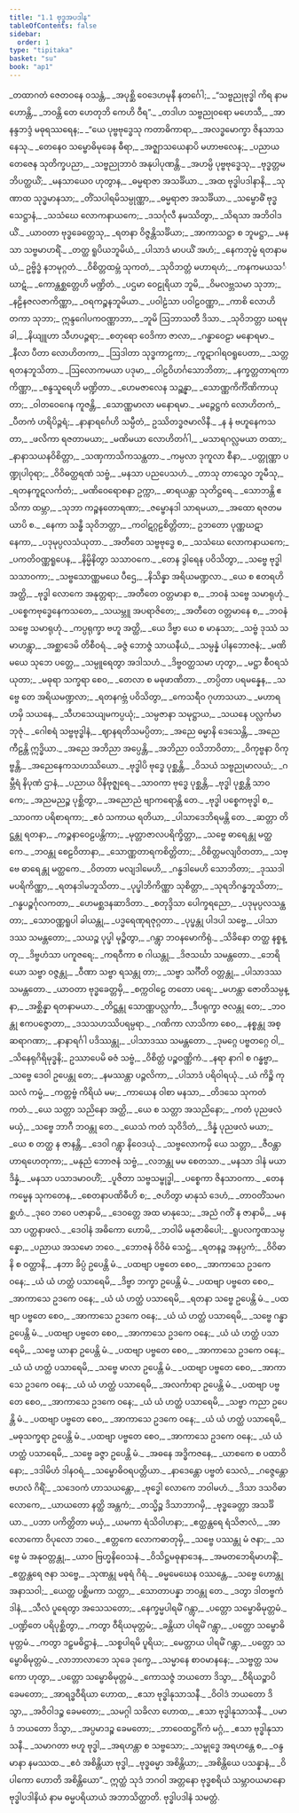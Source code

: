 ```yaml
---
title: "1.1 ဗုဒ္ဓအပဒါန"
tableOfContents: false
sidebar:
  order: 1
type: "tipitaka"
basket: "su"
book: "ap1"
---
```



<DynamicBreadcrumb />

<Division number="1" book="ap1">

<Paragraph number="2" type="verses" book="ap1">
_တထာဂတံ ဇေတဝနေ ဝသန္တံ,_  
_အပုစ္ဆိ ဝေဒေဟမုနီ နတင်္ဂေါ;_  
_“သဗ္ဗညုဗုဒ္ဓါ ကိရ နာမ ဟောန္တိ,_  
_ဘဝန္တိ တေ ဟေတုဘိ ကေဟိ ဝီရ”._  

</Paragraph>

</Division>
<Division number="2" book="ap1">

<Paragraph number="3" type="verses" book="ap1">
_တဒါဟ သဗ္ဗညုဝရော မဟေသီ,_  
_အာနန္ဒဘဒ္ဒံ မဓုရဿရေန;_  
_“ယေ ပုဗ္ဗဗုဒ္ဓေသု ကတာဓိကာရာ,_  
_အလဒ္ဓမောက္ခာ ဇိနသာသနေသု._  

</Paragraph>

</Division>
<Division number="3" book="ap1">

<Paragraph number="4" type="verses" book="ap1">
_တေနေဝ သမ္ဗောဓိမုခေန ဓီရာ,_  
_အဇ္ဈာသယေနာပိ မဟာဗလေန;_  
_ပညာယ တေဇေန သုတိက္ခပညာ,_  
_သဗ္ဗညုဘာဝံ အနုပါပုဏန္တိ._  

</Paragraph>

</Division>
<Division number="4" book="ap1">

<Paragraph number="5" type="verses" book="ap1">
_အဟမ္ပိ ပုဗ္ဗဗုဒ္ဓေသု,_  
_ဗုဒ္ဓတ္တမဘိပတ္ထယိံ;_  
_မနသာယေဝ ဟုတွာန,_  
_ဓမ္မရာဇာ အသင်္ခိယာ._  

</Paragraph>

</Division>
<Division number="5" book="ap1">

<Paragraph number="6" type="verses" book="ap1">
_အထ ဗုဒ္ဓါပဒါနာနိ,_  
_သုဏာထ သုဒ္ဓမာနသာ;_  
_တိံသပါရမိသမ္ပုဏ္ဏာ,_  
_ဓမ္မရာဇာ အသင်္ခိယာ._  

</Paragraph>

</Division>
<Division number="6" book="ap1">

<Paragraph number="7" type="verses" book="ap1">
_သမ္ဗောဓိံ ဗုဒ္ဓသေဋ္ဌာနံ,_  
_သသံဃေ လောကနာယကေ;_  
_ဒသင်္ဂုလီ နမဿိတွာ,_  
_သိရသာ အဘိဝါဒယိံ._  

</Paragraph>

</Division>
<Division number="7" book="ap1">

<Paragraph number="8" type="verses" book="ap1">
_ယာဝတာ ဗုဒ္ဓခေတ္တေသု,_  
_ရတနာ ဝိဇ္ဇန္တိသင်္ခိယာ;_  
_အာကာသဋ္ဌာ စ ဘူမဋ္ဌာ,_  
_မနသာ သဗ္ဗမာဟရိံ._  

</Paragraph>

</Division>
<Division number="8" book="ap1">

<Paragraph number="9" type="verses" book="ap1">
_တတ္ထ ရူပိယဘူမိယံ,_  
_ပါသာဒံ မာပယိံ အဟံ;_  
_နေကဘုမ္မံ ရတနာမယံ,_  
ဥဗ္ဗိဒ္ဓံ နဘမုဂ္ဂတံ._  

</Paragraph>

</Division>
<Division number="9" book="ap1">

<Paragraph number="10" type="verses" book="ap1">
_ဝိစိတ္တထမ္ဘံ သုကတံ,_  
_သုဝိဘတ္တံ မဟာရဟံ;_  
_ကနကမယသင်္ဃာဋံ,_  
_ကောန္တစ္ဆတ္တေဟိ မဏ္ဍိတံ._  

</Paragraph>

</Division>
<Division number="10" book="ap1">

<Paragraph number="11" type="verses" book="ap1">
_ပဌမာ ဝေဠုရိယာ ဘူမိ,_  
_ဝိမလဗ္ဘသမာ သုဘာ;_  
_နဠိနဇလဇာကိဏ္ဏာ,_  
_ဝရကဉ္စနဘူမိယာ._  

</Paragraph>

</Division>
<Division number="11" book="ap1">

<Paragraph number="12" type="verses" book="ap1">
_ပဝါဠံသာ ပဝါဠဝဏ္ဏာ,_  
_ကာစိ လောဟိတကာ သုဘာ;_  
ဣန္ဒဂေါပကဝဏ္ဏာဘာ,_  
_ဘူမိ ဩဘာသတီ ဒိသာ._  

</Paragraph>

</Division>
<Division number="12" book="ap1">

<Paragraph number="13" type="verses" book="ap1">
_သုဝိဘတ္တာ ဃရမုခါ,_  
_နိယျူဟာ သီဟပဉ္ဇရာ;_  
_စတုရော ဝေဒိကာ ဇာလာ,_  
_ဂန္ဓာဝေဠာ မနောရမာ._  

</Paragraph>

</Division>
<Division number="13" book="ap1">

<Paragraph number="14" type="verses" book="ap1">
_နီလာ ပီတာ လောဟိတကာ,_  
_ဩဒါတာ သုဒ္ဓကာဠကာ;_  
_ကူဋာဂါရဝရူပေတာ,_  
_သတ္တရတနဘူသိတာ._  

</Paragraph>

</Division>
<Division number="14" book="ap1">

<Paragraph number="15" type="verses" book="ap1">
_ဩလောကမယာ ပဒုမာ,_  
_ဝါဠဝိဟင်္ဂသောဘိတာ;_  
_နက္ခတ္တတာရကာကိဏ္ဏာ,_  
_စန္ဒသူရေဟိ မဏ္ဍိတာ._  

</Paragraph>

</Division>
<Division number="15" book="ap1">

<Paragraph number="16" type="verses" book="ap1">
_ဟေမဇာလေန သဉ္ဆန္နာ,_  
_သောဏ္ဏကိင်္ကိဏိကာယုတာ;_  
_ဝါတဝေဂေန ကူဇန္တိ,_  
_သောဏ္ဏမာလာ မနောရမာ._  

</Paragraph>

</Division>
<Division number="16" book="ap1">

<Paragraph number="17" type="verses" book="ap1">
_မဉ္ဇေဋ္ဌကံ လောဟိတကံ,_  
_ပီတကံ ဟရိပိဉ္ဇရံ;_  
_နာနာရင်္ဂေဟိ သမ္ပီတံ,_  
ဥဿိတဒ္ဓဇမာလိနီ._  

</Paragraph>

</Division>
<Division number="17" book="ap1">

<Paragraph number="18" type="verses" book="ap1">
_န နံ ဗဟူနေကသတာ,_  
_ဖလိကာ ရဇတာမယာ;_  
_မဏိမယာ လောဟိတင်္ဂါ,_  
_မသာရဂလ္လမယာ တထာ;_  
_နာနာသယနဝိစိတ္တာ,_  
_သဏှကာသိကသန္ထတာ._  

</Paragraph>

</Division>
<Division number="18" book="ap1">

<Paragraph number="19" type="verses" book="ap1">
_ကမ္ပလာ ဒုကူလာ စီနာ,_  
_ပတ္တုဏ္ဏာ ပဏ္ဍုပါဝုရာ;_  
_ဝိဝိဓတ္ထရဏံ သဗ္ဗံ,_  
_မနသာ ပညပေသဟံ._  

</Paragraph>

</Division>
<Division number="19" book="ap1">

<Paragraph number="20" type="verses" book="ap1">
_တာသု တာသွေဝ ဘူမီသု,_  
_ရတနကူဋလင်္ကတံ;_  
_မဏိဝေရောစနာ ဥက္ကာ,_  
_ဓာရယန္တာ သုတိဋ္ဌရေ._  

</Paragraph>

</Division>
<Division number="20" book="ap1">

<Paragraph number="21" type="verses" book="ap1">
_သောဘန္တိ ဧသိကာ ထမ္ဘာ,_  
_သုဘာ ကဉ္စနတောရဏာ;_  
_ဇမ္ဗောနဒါ သာရမယာ,_  
_အထော ရဇတမယာပိ စ._  

</Paragraph>

</Division>
<Division number="21" book="ap1">

<Paragraph number="22" type="verses" book="ap1">
_နေကာ သန္ဓီ သုဝိဘတ္တာ,_  
_ကဝါဋဂ္ဂဠစိတ္တိတာ;_  
ဥဘတော ပုဏ္ဏဃဋာနေကာ,_  
_ပဒုမုပ္ပလသံယုတာ._  

</Paragraph>

</Division>
<Division number="22" book="ap1">

<Paragraph number="23" type="verses" book="ap1">
_အတီတေ သဗ္ဗဗုဒ္ဓေ စ,_  
_သသံဃေ လောကနာယကေ;_  
_ပကတိဝဏ္ဏရူပေန,_  
_နိမ္မိနိတွာ သသာဝကေ._  

</Paragraph>

</Division>
<Division number="23" book="ap1">

<Paragraph number="24" type="verses" book="ap1">
_တေန ဒွါရေန ပဝိသိတွာ,_  
_သဗ္ဗေ ဗုဒ္ဓါ သသာဝကာ;_  
_သဗ္ဗသောဏ္ဏမယေ ပီဌေ,_  
_နိသိန္နာ အရိယမဏ္ဍလာ._  

</Paragraph>

</Division>
<Division number="24" book="ap1">

<Paragraph number="25" type="verses" book="ap1">
_ယေ စ ဧတရဟိ အတ္ထိ,_  
_ဗုဒ္ဓါ လောကေ အနုတ္တရာ;_  
_အတီတေ ဝတ္တမာနာ စ,_  
_ဘဝနံ သဗ္ဗေ သမာရုဟုံ._  

</Paragraph>

</Division>
<Division number="25" book="ap1">

<Paragraph number="26" type="verses" book="ap1">
_ပစ္စေကဗုဒ္ဓေနေကသတေ,_  
_သယမ္ဘူ အပရာဇိတေ;_  
_အတီတေ ဝတ္တမာနေ စ,_  
_ဘဝနံ သဗ္ဗေ သမာရုဟုံ._  

</Paragraph>

</Division>
<Division number="26" book="ap1">

<Paragraph number="27" type="verses" book="ap1">
_ကပ္ပရုက္ခာ ဗဟူ အတ္ထိ,_  
_ယေ ဒိဗ္ဗာ ယေ စ မာနုသာ;_  
_သဗ္ဗံ ဒုဿံ သမာဟန္တွာ,_  
_အစ္ဆာဒေမိ တိစီဝရံ._  

</Paragraph>

</Division>
<Division number="27" book="ap1">

<Paragraph number="28" type="verses" book="ap1">
_ခဇ္ဇံ ဘောဇ္ဇံ သာယနီယံ,_  
_သမ္ပန္နံ ပါနဘောဇနံ;_  
_မဏိမယေ သုဘေ ပတ္တေ,_  
_သမ္ပူရေတွာ အဒါသဟံ._  

</Paragraph>

</Division>
<Division number="28" book="ap1">

<Paragraph number="29" type="verses" book="ap1">
_ဒိဗ္ဗဝတ္ထသမာ ဟုတွာ,_  
_မဋ္ဌာ စီဝရသံယုတာ;_  
_မဓုရာ သက္ခရာ စေဝ,_  
_တေလာ စ မဓုဖာဏိတာ._  

</Paragraph>

</Division>
<Division number="29" book="ap1">

<Paragraph number="30" type="verses" book="ap1">
_တပ္ပိတာ ပရမန္နေန,_  
_သဗ္ဗေ တေ အရိယမဏ္ဍလာ;_  
_ရတနဂဗ္ဘံ ပဝိသိတွာ,_  
_ကေသရီဝ ဂုဟာသယာ._  

</Paragraph>

</Division>
<Division number="30" book="ap1">

<Paragraph number="31" type="verses" book="ap1">
_မဟာရဟမှိ သယနေ,_  
_သီဟသေယျမကပ္ပယုံ;_  
_သမ္ပဇာနာ သမုဋ္ဌာယ,_  
_သယနေ ပလ္လင်္ကမာဘုဇုံ._  

</Paragraph>

</Division>
<Division number="31" book="ap1">

<Paragraph number="32" type="verses" book="ap1">
_ဂေါစရံ သဗ္ဗဗုဒ္ဓါနံ,_  
_ဈာနရတိသမပ္ပိတာ;_  
_အညေ ဓမ္မာနိ ဒေသေန္တိ,_  
_အညေ ကီဠန္တိ ဣဒ္ဓိယာ._  

</Paragraph>

</Division>
<Division number="32" book="ap1">

<Paragraph number="33" type="verses" book="ap1">
_အညေ အဘိညာ အပ္ပေန္တိ,_  
_အဘိညာ ဝသိဘာဝိတာ;_  
_ဝိကုဗ္ဗနာ ဝိကုဗ္ဗန္တိ,_  
_အညေနေကသဟဿိယော._  

</Paragraph>

</Division>
<Division number="33" book="ap1">

<Paragraph number="34" type="verses" book="ap1">
_ဗုဒ္ဓါပိ ဗုဒ္ဓေ ပုစ္ဆန္တိ,_  
_ဝိသယံ သဗ္ဗညုမာလယံ;_  
_ဂမ္ဘီရံ နိပုဏံ ဌာနံ,_  
_ပညာယ ဝိနိဗုဇ္ဈရေ._  

</Paragraph>

</Division>
<Division number="34" book="ap1">

<Paragraph number="35" type="verses" book="ap1">
_သာဝကာ ဗုဒ္ဓေ ပုစ္ဆန္တိ,_  
_ဗုဒ္ဓါ ပုစ္ဆန္တိ သာဝကေ;_  
_အညမညဉ္စ ပုစ္ဆိတွာ,_  
_အညောညံ ဗျာကရောန္တိ တေ._  

</Paragraph>

</Division>
<Division number="35" book="ap1">

<Paragraph number="36" type="verses" book="ap1">
_ဗုဒ္ဓါ ပစ္စေကဗုဒ္ဓါ စ,_  
_သာဝကာ ပရိစာရကာ;_  
_ဧဝံ သကာယ ရတိယာ,_  
_ပါသာဒေဘိရမန္တိ တေ._  

</Paragraph>

</Division>
<Division number="36" book="ap1">

<Paragraph number="37" type="verses" book="ap1">
_ဆတ္တာ တိဋ္ဌန္တု ရတနာ,_  
_ကဉ္စနာဝေဠပန္တိကာ;_  
_မုတ္တာဇာလပရိက္ခိတ္တာ,_  
_သဗ္ဗေ ဓာရေန္တု မတ္ထကေ._  

</Paragraph>

</Division>
<Division number="37" book="ap1">

<Paragraph number="38" type="verses" book="ap1">
_ဘဝန္တု စေဠဝိတာနာ,_  
_သောဏ္ဏတာရကစိတ္တိတာ;_  
_ဝိစိတ္တမလျဝိတတာ,_  
_သဗ္ဗေ ဓာရေန္တု မတ္ထကေ._  

</Paragraph>

</Division>
<Division number="38" book="ap1">

<Paragraph number="39" type="verses" book="ap1">
_ဝိတတာ မလျဒါမေဟိ,_  
_ဂန္ဓဒါမေဟိ သောဘိတာ;_  
_ဒုဿဒါမပရိကိဏ္ဏာ,_  
_ရတနဒါမဘူသိတာ._  

</Paragraph>

</Division>
<Division number="39" book="ap1">

<Paragraph number="40" type="verses" book="ap1">
_ပုပ္ဖါဘိကိဏ္ဏာ သုစိတ္တာ,_  
_သုရဘိဂန္ဓဘူသိတာ;_  
_ဂန္ဓပဉ္စင်္ဂုလကတာ,_  
_ဟေမစ္ဆဒနဆာဒိတာ._  

</Paragraph>

</Division>
<Division number="40" book="ap1">

<Paragraph number="41" type="verses" book="ap1">
_စတုဒ္ဒိသာ ပေါက္ခရညော,_  
_ပဒုမုပ္ပလသန္ထတာ;_  
_သောဝဏ္ဏရူပါ ခါယန္တု,_  
_ပဒ္မရေဏုရဇုဂ္ဂတာ._  

</Paragraph>

</Division>
<Division number="41" book="ap1">

<Paragraph number="42" type="verses" book="ap1">
_ပုပ္ဖန္တု ပါဒပါ သဗ္ဗေ,_  
_ပါသာဒဿ သမန္တတော;_  
_သယဉ္စ ပုပ္ဖါ မုဉ္စိတွာ,_  
_ဂန္တွာ ဘဝနမောကိရုံ._  

</Paragraph>

</Division>
<Division number="42" book="ap1">

<Paragraph number="43" type="verses" book="ap1">
_သိခိနော တတ္ထ နစ္စန္တု,_  
_ဒိဗ္ဗဟံသာ ပကူဇရေ;_  
_ကရဝီကာ စ ဂါယန္တု,_  
_ဒိဇသင်္ဃာ သမန္တတော._  

</Paragraph>

</Division>
<Division number="43" book="ap1">

<Paragraph number="44" type="verses" book="ap1">
_ဘေရိယော သဗ္ဗာ ဝဇ္ဇန္တု,_  
_ဝီဏာ သဗ္ဗာ ရသန္တု တာ;_  
_သဗ္ဗာ သင်္ဂီတိ ဝတ္တန္တု,_  
_ပါသာဒဿ သမန္တတော._  

</Paragraph>

</Division>
<Division number="44" book="ap1">

<Paragraph number="45" type="verses" book="ap1">
_ယာဝတာ ဗုဒ္ဓခေတ္တမှိ,_  
_စက္ကဝါဠေ တတော ပရေ;_  
_မဟန္တာ ဇောတိသမ္ပန္နာ,_  
_အစ္ဆိန္နာ ရတနာမယာ._  

</Paragraph>

</Division>
<Division number="45" book="ap1">

<Paragraph number="46" type="verses" book="ap1">
_တိဋ္ဌန္တု သောဏ္ဏပလ္လင်္ကာ,_  
_ဒီပရုက္ခာ ဇလန္တု တေ;_  
_ဘဝန္တု ဧကပဇ္ဇောတာ,_  
_ဒသသဟဿိပရမ္ပရာ._  

</Paragraph>

</Division>
<Division number="46" book="ap1">

<Paragraph number="47" type="verses" book="ap1">
_ဂဏိကာ လာသိကာ စေဝ,_  
_နစ္စန္တု အစ္ဆရာဂဏာ;_  
_နာနာရင်္ဂါ ပဒိဿန္တု,_  
_ပါသာဒဿ သမန္တတော._  

</Paragraph>

</Division>
<Division number="47" book="ap1">

<Paragraph number="48" type="verses" book="ap1">
_ဒုမဂ္ဂေ ပဗ္ဗတဂ္ဂေ ဝါ,_  
_သိနေရုဂိရိမုဒ္ဓနိ;_  
ဥဿာပေမိ ဓဇံ သဗ္ဗံ,_  
_ဝိစိတ္တံ ပဉ္စဝဏ္ဏိကံ._  

</Paragraph>

</Division>
<Division number="48" book="ap1">

<Paragraph number="49" type="verses" book="ap1">
_နရာ နာဂါ စ ဂန္ဓဗ္ဗာ,_  
_သဗ္ဗေ ဒေဝါ ဥပေန္တု တေ;_  
_နမဿန္တာ ပဉ္ဇလိကာ,_  
_ပါသာဒံ ပရိဝါရယုံ._  

</Paragraph>

</Division>
<Division number="49" book="ap1">

<Paragraph number="50" type="verses" book="ap1">
_ယံ ကိဉ္စိ ကုသလံ ကမ္မံ,_  
_ကတ္တဗ္ဗံ ကိရိယံ မမ;_  
_ကာယေန ဝါစာ မနသာ,_  
_တိဒသေ သုကတံ ကတံ._  

</Paragraph>

</Division>
<Division number="50" book="ap1">

<Paragraph number="51" type="verses" book="ap1">
_ယေ သတ္တာ သညိနော အတ္ထိ,_  
_ယေ စ သတ္တာ အသညိနော;_  
_ကတံ ပုညဖလံ မယှံ,_  
_သဗ္ဗေ ဘာဂီ ဘဝန္တု တေ._  

</Paragraph>

</Division>
<Division number="51" book="ap1">

<Paragraph number="52" type="verses" book="ap1">
_ယေသံ ကတံ သုဝိဒိတံ,_  
_ဒိန္နံ ပုညဖလံ မယာ;_  
_ယေ စ တတ္ထ န ဇာနန္တိ,_  
_ဒေဝါ ဂန္တွာ နိဝေဒယုံ._  

</Paragraph>

</Division>
<Division number="52" book="ap1">

<Paragraph number="53" type="verses" book="ap1">
_သဗ္ဗလောကမှိ ယေ သတ္တာ,_  
_ဇီဝန္တာဟာရဟေတုကာ;_  
_မနုညံ ဘောဇနံ သဗ္ဗံ,_  
_လဘန္တု မမ စေတသာ._  

</Paragraph>

</Division>
<Division number="53" book="ap1">

<Paragraph number="54" type="verses" book="ap1">
_မနသာ ဒါနံ မယာ ဒိန္နံ,_  
_မနသာ ပသာဒမာဝဟိံ;_  
_ပူဇိတာ သဗ္ဗသမ္ဗုဒ္ဓါ,_  
_ပစ္စေကာ ဇိနသာဝကာ._  

</Paragraph>

</Division>
<Division number="54" book="ap1">

<Paragraph number="55" type="verses" book="ap1">
_တေန ကမ္မေန သုကတေန,_  
_စေတနာပဏိဓီဟိ စ;_  
_ဇဟိတွာ မာနုသံ ဒေဟံ,_  
_တာဝတိံသမဂစ္ဆဟံ._  

</Paragraph>

</Division>
<Division number="55" book="ap1">

<Paragraph number="56" type="verses" book="ap1">
_ဒုဝေ ဘဝေ ပဇာနာမိ,_  
_ဒေဝတ္တေ အထ မာနုသေ;_  
_အညံ ဂတိံ န ဇာနာမိ,_  
_မနသာ ပတ္ထနာဖလံ._  

</Paragraph>

</Division>
<Division number="56" book="ap1">

<Paragraph number="57" type="verses" book="ap1">
_ဒေဝါနံ အဓိကော ဟောမိ,_  
_ဘဝါမိ မနုဇာဓိပေါ;_  
_ရူပလက္ခဏသမ္ပန္နော,_  
_ပညာယ အသမော ဘဝေ._  

</Paragraph>

</Division>
<Division number="57" book="ap1">

<Paragraph number="58" type="verses" book="ap1">
_ဘောဇနံ ဝိဝိဓံ သေဋ္ဌံ,_  
_ရတနဉ္စ အနပ္ပကံ;_  
_ဝိဝိဓာနိ စ ဝတ္ထာနိ,_  
_နဘာ ခိပ္ပံ ဥပေန္တိ မံ._  

</Paragraph>

</Division>
<Division number="58" book="ap1">

<Paragraph number="59" type="verses" book="ap1">
_ပထဗျာ ပဗ္ဗတေ စေဝ,_  
_အာကာသေ ဥဒကေ ဝနေ;_  
_ယံ ယံ ဟတ္ထံ ပသာရေမိ,_  
_ဒိဗ္ဗာ ဘက္ခာ ဥပေန္တိ မံ._  

</Paragraph>

</Division>
<Division number="59" book="ap1">

<Paragraph number="60" type="verses" book="ap1">
_ပထဗျာ ပဗ္ဗတေ စေဝ,_  
_အာကာသေ ဥဒကေ ဝနေ;_  
_ယံ ယံ ဟတ္ထံ ပသာရေမိ,_  
_ရတနာ သဗ္ဗေ ဥပေန္တိ မံ._  

</Paragraph>

</Division>
<Division number="60" book="ap1">

<Paragraph number="61" type="verses" book="ap1">
_ပထဗျာ ပဗ္ဗတေ စေဝ,_  
_အာကာသေ ဥဒကေ ဝနေ;_  
_ယံ ယံ ဟတ္ထံ ပသာရေမိ,_  
_သဗ္ဗေ ဂန္ဓာ ဥပေန္တိ မံ._  

</Paragraph>

</Division>
<Division number="61" book="ap1">

<Paragraph number="62" type="verses" book="ap1">
_ပထဗျာ ပဗ္ဗတေ စေဝ,_  
_အာကာသေ ဥဒကေ ဝနေ;_  
_ယံ ယံ ဟတ္ထံ ပသာရေမိ,_  
_သဗ္ဗေ ယာနာ ဥပေန္တိ မံ._  

</Paragraph>

</Division>
<Division number="62" book="ap1">

<Paragraph number="63" type="verses" book="ap1">
_ပထဗျာ ပဗ္ဗတေ စေဝ,_  
_အာကာသေ ဥဒကေ ဝနေ;_  
_ယံ ယံ ဟတ္ထံ ပသာရေမိ,_  
_သဗ္ဗေ မာလာ ဥပေန္တိ မံ._  

</Paragraph>

</Division>
<Division number="63" book="ap1">

<Paragraph number="64" type="verses" book="ap1">
_ပထဗျာ ပဗ္ဗတေ စေဝ,_  
_အာကာသေ ဥဒကေ ဝနေ;_  
_ယံ ယံ ဟတ္ထံ ပသာရေမိ,_  
_အလင်္ကာရာ ဥပေန္တိ မံ._  

</Paragraph>

</Division>
<Division number="64" book="ap1">

<Paragraph number="65" type="verses" book="ap1">
_ပထဗျာ ပဗ္ဗတေ စေဝ,_  
_အာကာသေ ဥဒကေ ဝနေ;_  
_ယံ ယံ ဟတ္ထံ ပသာရေမိ,_  
_သဗ္ဗာ ကညာ ဥပေန္တိ မံ._  

</Paragraph>

</Division>
<Division number="65" book="ap1">

<Paragraph number="66" type="verses" book="ap1">
_ပထဗျာ ပဗ္ဗတေ စေဝ,_  
_အာကာသေ ဥဒကေ ဝနေ;_  
_ယံ ယံ ဟတ္ထံ ပသာရေမိ,_  
_မဓုသက္ခရာ ဥပေန္တိ မံ._  

</Paragraph>

</Division>
<Division number="66" book="ap1">

<Paragraph number="67" type="verses" book="ap1">
_ပထဗျာ ပဗ္ဗတေ စေဝ,_  
_အာကာသေ ဥဒကေ ဝနေ;_  
_ယံ ယံ ဟတ္ထံ ပသာရေမိ,_  
_သဗ္ဗေ ခဇ္ဇာ ဥပေန္တိ မံ._  

</Paragraph>

</Division>
<Division number="67" book="ap1">

<Paragraph number="68" type="verses" book="ap1">
_အဓနေ အဒ္ဓိကဇနေ,_  
_ယာစကေ စ ပထာဝိနော;_  
_ဒဒါမိဟံ ဒါနဝရံ,_  
_သမ္ဗောဓိဝရပတ္တိယာ._  

</Paragraph>

</Division>
<Division number="68" book="ap1">

<Paragraph number="69" type="verses" book="ap1">
_နာဒေန္တော ပဗ္ဗတံ သေလံ,_  
_ဂဇ္ဇေန္တော ဗဟလံ ဂိရိံ;_  
_သဒေဝကံ ဟာသယန္တော,_  
_ဗုဒ္ဓေါ လောကေ ဘဝါမဟံ._  

</Paragraph>

</Division>
<Division number="69" book="ap1">

<Paragraph number="70" type="verses" book="ap1">
_ဒိသာ ဒသဝိဓာ လောကေ,_  
_ယာယတော နတ္ထိ အန္တကံ;_  
_တသ္မိဉ္စ ဒိသာဘာဂမှိ,_  
_ဗုဒ္ဓခေတ္တာ အသင်္ခိယာ._  

</Paragraph>

</Division>
<Division number="70" book="ap1">

<Paragraph number="71" type="verses" book="ap1">
_ပဘာ ပကိတ္တိတာ မယှံ,_  
_ယမကာ ရံသိဝါဟနာ;_  
_ဧတ္ထန္တရေ ရံသိဇာလံ,_  
_အာလောကော ဝိပုလော ဘဝေ._  

</Paragraph>

</Division>
<Division number="71" book="ap1">

<Paragraph number="72" type="verses" book="ap1">
_ဧတ္တကေ လောကဓာတုမှိ,_  
_သဗ္ဗေ ပဿန္တု မံ ဇနာ;_  
_သဗ္ဗေ မံ အနုဝတ္တန္တု,_  
_ယာဝ ဗြဟ္မနိဝေသနံ._  

</Paragraph>

</Division>
<Division number="72" book="ap1">

<Paragraph number="73" type="verses" book="ap1">
_ဝိသိဋ္ဌမဓုနာဒေန,_  
_အမတဘေရိမာဟနိံ;_  
_ဧတ္ထန္တရေ ဇနာ သဗ္ဗေ,_  
_သုဏန္တု မဓုရံ ဂိရံ._  

</Paragraph>

</Division>
<Division number="73" book="ap1">

<Paragraph number="74" type="verses" book="ap1">
_ဓမ္မမေဃေန ဝဿန္တေ,_  
_သဗ္ဗေ ဟောန္တု အနာသဝါ;_  
_ယေတ္ထ ပစ္ဆိမကာ သတ္တာ,_  
_သောတာပန္နာ ဘဝန္တု တေ._  

</Paragraph>

</Division>
<Division number="74" book="ap1">

<Paragraph number="75" type="verses" book="ap1">
_ဒတွာ ဒါတဗ္ဗကံ ဒါနံ,_  
_သီလံ ပူရေတွာ အသေသတော;_  
_နေက္ခမ္မပါရမိံ ဂန္တွာ,_  
_ပတ္တော သမ္ဗောဓိမုတ္တမံ._  

</Paragraph>

</Division>
<Division number="75" book="ap1">

<Paragraph number="76" type="verses" book="ap1">
_ပဏ္ဍိတေ ပရိပုစ္ဆိတွာ,_  
_ကတွာ ဝီရိယမုတ္တမံ;_  
_ခန္တိယာ ပါရမိံ ဂန္တွာ,_  
_ပတ္တော သမ္ဗောဓိမုတ္တမံ._  

</Paragraph>

</Division>
<Division number="76" book="ap1">

<Paragraph number="77" type="verses" book="ap1">
_ကတွာ ဒဠှမဓိဋ္ဌာနံ,_  
_သစ္စပါရမိ ပူရိယ;_  
_မေတ္တာယ ပါရမိံ ဂန္တွာ,_  
_ပတ္တော သမ္ဗောဓိမုတ္တမံ._  

</Paragraph>

</Division>
<Division number="77" book="ap1">

<Paragraph number="78" type="verses" book="ap1">
_လာဘာလာဘေ သုခေ ဒုက္ခေ,_  
_သမ္မာနေ စာဝမာနနေ;_  
_သဗ္ဗတ္ထ သမကော ဟုတွာ,_  
_ပတ္တော သမ္ဗောဓိမုတ္တမံ._  

</Paragraph>

</Division>
<Division number="78" book="ap1">

<Paragraph number="79" type="verses" book="ap1">
_ကောသဇ္ဇံ ဘယတော ဒိသွာ,_  
_ဝီရိယဉ္စာပိ ခေမတော;_  
_အာရဒ္ဓဝီရိယာ ဟောထ,_  
_ဧသာ ဗုဒ္ဓါနုသာသနီ._  

</Paragraph>

</Division>
<Division number="79" book="ap1">

<Paragraph number="80" type="verses" book="ap1">
_ဝိဝါဒံ ဘယတော ဒိသွာ,_  
_အဝိဝါဒဉ္စ ခေမတော;_  
_သမဂ္ဂါ သခိလာ ဟောထ,_  
_ဧသာ ဗုဒ္ဓါနုသာသနီ._  

</Paragraph>

</Division>
<Division number="80" book="ap1">

<Paragraph number="81" type="verses" book="ap1">
_ပမာဒံ ဘယတော ဒိသွာ,_  
_အပ္ပမာဒဉ္စ ခေမတော;_  
_ဘာဝေထဋ္ဌင်္ဂိကံ မဂ္ဂံ,_  
_ဧသာ ဗုဒ္ဓါနုသာသနီ._  

</Paragraph>

</Division>
<Division number="81" book="ap1">

<Paragraph number="82" type="verses" book="ap1">
_သမာဂတာ ဗဟူ ဗုဒ္ဓါ,_  
_အရဟန္တာ စ သဗ္ဗသော;_  
_သမ္ဗုဒ္ဓေ အရဟန္တေ စ,_  
_ဝန္ဒမာနာ နမဿထ._  

</Paragraph>

</Division>
<Division number="82" book="ap1">

<Paragraph number="83" type="verses" book="ap1">
_ဧဝံ အစိန္တိယာ ဗုဒ္ဓါ,_  
_ဗုဒ္ဓဓမ္မာ အစိန္တိယာ;_  
_အစိန္တိယေ ပသန္နာနံ,_  
_ဝိပါကော ဟောတိ အစိန္တိယော”._  

</Paragraph>

<Paragraph number="84" book="ap1">
ဣတ္ထံ သုဒံ ဘဂဝါ အတ္တနော ဗုဒ္ဓစရိယံ သမ္ဘာဝယမာနော ဗုဒ္ဓါပဒါနိယံ နာမ ဓမ္မပရိယာယံ အဘာသိတ္ထာတိ.

</Paragraph>
</Division>

<Paragraph number="85" type="center" book="ap1">
ဗုဒ္ဓါပဒါနံ သမတ္တံ.
</Paragraph>